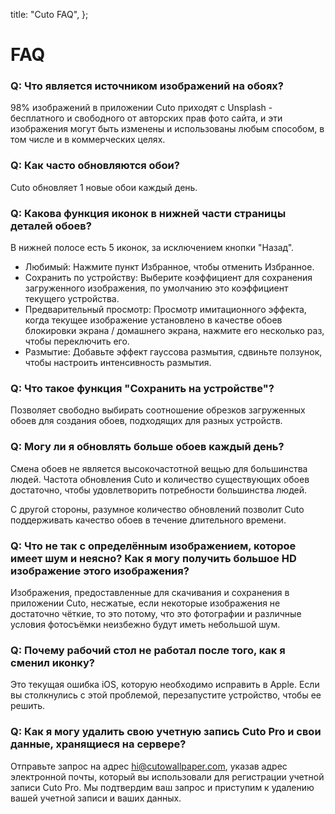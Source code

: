   title: "Cuto FAQ",
};

# FAQ

### Q: Что является источником изображений на обоях?

98% изображений в приложении Cuto приходят с Unsplash - бесплатного и свободного от авторских прав фото сайта, и эти изображения могут быть изменены и использованы любым способом, в том числе и в коммерческих целях.

### Q: Как часто обновляются обои?

Cuto обновляет 1 новые обои каждый день.

### Q: Какова функция иконок в нижней части страницы деталей обоев?

В нижней полосе есть 5 иконок, за исключением кнопки "Назад".

- Любимый: Нажмите пункт Избранное, чтобы отменить Избранное.
- Сохранить по устройству: Выберите коэффициент для сохранения загруженного изображения, по умолчанию это коэффициент текущего устройства.
- Предварительный просмотр: Просмотр имитационного эффекта, когда текущее изображение установлено в качестве обоев блокировки экрана / домашнего экрана, нажмите его несколько раз, чтобы переключить его.
- Размытие: Добавьте эффект гауссова размытия, сдвиньте ползунок, чтобы настроить интенсивность размытия.

### Q: Что такое функция "Сохранить на устройстве"?

Позволяет свободно выбирать соотношение обрезков загруженных обоев для создания обоев, подходящих для разных устройств.

### Q: Могу ли я обновлять больше обоев каждый день?

Смена обоев не является высокочастотной вещью для большинства людей. Частота обновления Cuto и количество существующих обоев достаточно, чтобы удовлетворить потребности большинства людей.

С другой стороны, разумное количество обновлений позволит Cuto поддерживать качество обоев в течение длительного времени.

### Q: Что не так с определённым изображением, которое имеет шум и неясно? Как я могу получить большое HD изображение этого изображения?

Изображения, предоставленные для скачивания и сохранения в приложении Cuto, несжатые, если некоторые изображения не достаточно чёткие, то это потому, что это фотографии и различные условия фотосъёмки неизбежно будут иметь небольшой шум.

### Q: Почему рабочий стол не работал после того, как я сменил иконку?

Это текущая ошибка iOS, которую необходимо исправить в Apple. Если вы столкнулись с этой проблемой, перезапустите устройство, чтобы ее решить.

### Q: Как я могу удалить свою учетную запись Cuto Pro и свои данные, хранящиеся на сервере?

Отправьте запрос на адрес hi@cutowallpaper.com, указав адрес электронной почты, который вы использовали для регистрации учетной записи Cuto Pro. Мы подтвердим ваш запрос и приступим к удалению вашей учетной записи и ваших данных.
